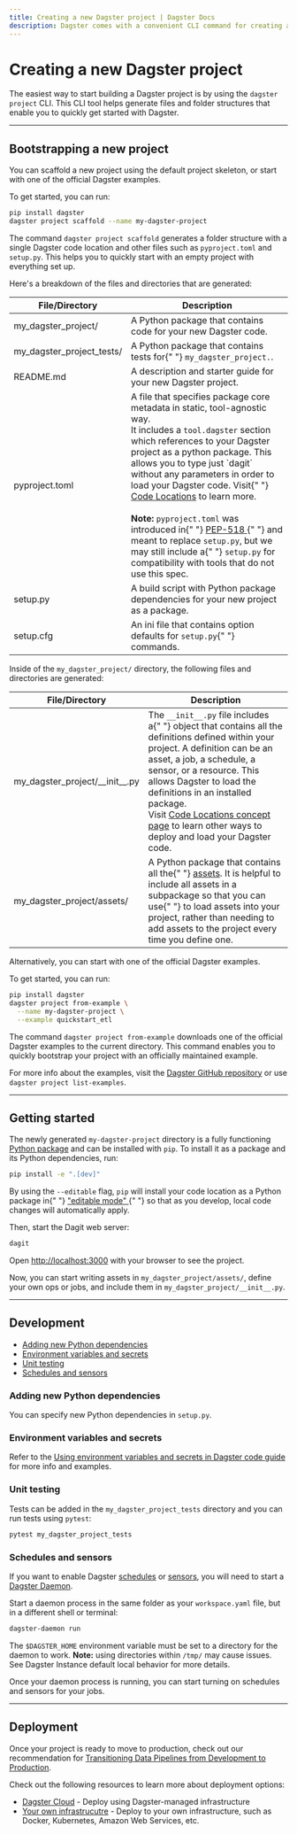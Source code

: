 ```yaml
---
title: Creating a new Dagster project | Dagster Docs
description: Dagster comes with a convenient CLI command for creating a new project. This guide explains the role of each generated file and directory.
---
```


# Creating a new Dagster project

The easiest way to start building a Dagster project is by using the `dagster project` CLI. This CLI tool helps generate files and folder structures that enable you to quickly get started with Dagster.

---

## Bootstrapping a new project

You can scaffold a new project using the default project skeleton, or start with one of the official Dagster examples.

<TabGroup>
<TabItem name="Starting with the default project skeleton">
To get started, you can run:

```bash
pip install dagster
dagster project scaffold --name my-dagster-project
```

The command `dagster project scaffold` generates a folder structure with a single Dagster code location and other files such as `pyproject.toml` and `setup.py`. This helps you to quickly start with an empty project with everything set up.

Here's a breakdown of the files and directories that are generated:

<table
  className="table"
  style={{
    width: "100%",
  }}
>
  <thead>
    <tr>
      <th
        style={{
          width: "25%",
        }}
      >
        File/Directory
      </th>
      <th>Description</th>
    </tr>
  </thead>
  <tbody>
    <tr>
      <td>my_dagster_project/</td>
      <td>A Python package that contains code for your new Dagster code.</td>
    </tr>
    <tr>
      <td>my_dagster_project_tests/</td>
      <td>
        A Python package that contains tests for{" "}
        <code>my_dagster_project.</code>.
      </td>
    </tr>
    <tr>
      <td>README.md</td>
      <td>A description and starter guide for your new Dagster project.</td>
    </tr>
    <tr>
      <td>pyproject.toml</td>
      <td>
        A file that specifies package core metadata in static, tool-agnostic
        way.
        <br />
        It includes a <code>tool.dagster</code> section which references to your
        Dagster project as a python package. This allows you to type just
        `dagit` without any parameters in order to load your Dagster code. Visit{" "}
        <a href="/concepts/code-locations">Code Locations</a> to learn more.
        <br />
        <br /> <strong>Note:</strong> <code>pyproject.toml</code> was introduced
        in{" "}
        <a href="https://peps.python.org/pep-0518/https://peps.python.org/pep-0518/">
          PEP-518
        </a>{" "}
        and meant to replace <code>setup.py</code>, but we may still include a{" "}
        <code>setup.py</code> for compatibility with tools that do not use this
        spec.
      </td>
    </tr>
    <tr>
      <td>setup.py</td>
      <td>
        A build script with Python package dependencies for your new project as
        a package.
      </td>
    </tr>
    <tr>
      <td>setup.cfg</td>
      <td>
        An ini file that contains option defaults for <code>setup.py</code>{" "}
        commands.
      </td>
    </tr>
  </tbody>
</table>

Inside of the `my_dagster_project/` directory, the following files and directories are generated:

<table
  className="table"
  style={{
    width: "100%",
  }}
>
  <thead>
    <tr>
      <th
        style={{
          width: "25%",
        }}
      >
        File/Directory
      </th>
      <th>Description</th>
    </tr>
  </thead>
  <tbody>
    <tr>
      <td>my_dagster_project/__init__.py</td>
      <td>
        The <code>__init__.py</code> file includes a{" "}
        <PyObject object="Definitions" /> object that contains all the definitions defined within your project. A definition can be an asset, a job, a schedule, a sensor, or a resource. This allows Dagster to load the definitions in an installed package.
        <br />
        Visit <a href="/concepts/code-locations#load-definitions-in-an-installed-package">Code Locations concept page</a> to learn other ways to deploy and load your Dagster code.
      </td>
    </tr>
    <tr>
      <td>my_dagster_project/assets/</td>
      <td>
        A Python package that contains all the{" "}
        <a href="/concepts/assets/software-defined-assets">assets</a>. It is
        helpful to include all assets in a subpackage so that you can use{" "}
        <PyObject object="load_assets_from_package_module" /> to load assets
        into your project, rather than needing to add assets to the
        project every time you define one.
      </td>
    </tr>
  </tbody>
</table>
</TabItem>
<TabItem name="Starting with an official example">

Alternatively, you can start with one of the official Dagster examples.

To get started, you can run:

```bash
pip install dagster
dagster project from-example \
  --name my-dagster-project \
  --example quickstart_etl
```

The command `dagster project from-example` downloads one of the official Dagster examples to the current directory. This command enables you to quickly bootstrap your project with an officially maintained example.

For more info about the examples, visit the [Dagster GitHub repository](https://github.com/dagster-io/dagster/tree/master/examples) or use `dagster project list-examples`.

</TabItem>
</TabGroup>

---

## Getting started

The newly generated `my-dagster-project` directory is a fully functioning [Python package](https://docs.python.org/3/tutorial/modules.html#packages) and can be installed with `pip`. To install it as a package and its Python dependencies, run:

```bash
pip install -e ".[dev]"
```

<Note>
  By using the <code>--editable</code> flag, <code>pip</code> will install your
  code location as a Python package in{" "}
  <a href="https://pip.pypa.io/en/latest/topics/local-project-installs/#editable-installs">
    "editable mode"
  </a>{" "}
  so that as you develop, local code changes will automatically apply.
</Note>

Then, start the Dagit web server:

```bash
dagit
```

Open <http://localhost:3000> with your browser to see the project.

Now, you can start writing assets in `my_dagster_project/assets/`, define your own ops or jobs, and include them in `my_dagster_project/__init__.py`.

---

## Development

- [Adding new Python dependencies](#adding-new-python-dependencies)
- [Environment variables and secrets](#environment-variables-and-secrets)
- [Unit testing](#unit-testing)
- [Schedules and sensors](#schedules-and-sensors)

### Adding new Python dependencies

You can specify new Python dependencies in `setup.py`.

### Environment variables and secrets

<EnvironmentVariablesIntro />

Refer to the [Using environment variables and secrets in Dagster code guide](/guides/dagster/using-environment-variables-and-secrets) for more info and examples.

### Unit testing

Tests can be added in the `my_dagster_project_tests` directory and you can run tests using `pytest`:

```bash
pytest my_dagster_project_tests
```

### Schedules and sensors

If you want to enable Dagster [schedules](/concepts/partitions-schedules-sensors/schedules) or [sensors](/concepts/partitions-schedules-sensors/sensors), you will need to start a [Dagster Daemon](/deployment/dagster-daemon).

Start a daemon process in the same folder as your `workspace.yaml` file, but in a different shell or terminal:

```bash
dagster-daemon run
```

<Note>

The `$DAGSTER_HOME` environment variable must be set to a directory for the daemon to work. <strong>Note:</strong> using directories within `/tmp/` may cause issues. See <Link href="/deployment/dagster-instance#default-local-behavior">Dagster Instance default local behavior</Link> for more details.

</Note>
Once your daemon process is running, you can start turning on schedules and sensors for your jobs.

---

## Deployment

Once your project is ready to move to production, check out our recommendation for [Transitioning Data Pipelines from Development to Production](/guides/dagster/transitioning-data-pipelines-from-development-to-production).

Check out the following resources to learn more about deployment options:

- [Dagster Cloud](/dagster-cloud) - Deploy using Dagster-managed infrastructure
- [Your own infrastrucutre](/deployment) - Deploy to your own infrastructure, such as Docker, Kubernetes, Amazon Web Services, etc.
